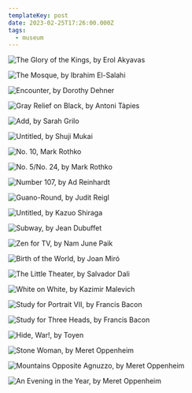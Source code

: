 ```yaml
---
templateKey: post
date: 2023-02-25T17:26:00.000Z
tags:
  - museum
---
```

![](../../assets/art/20230225-the-glory-of-the-kings.jpg "The Glory of the Kings, by Erol Akyavas")

![](../../assets/art/20230225-the-mosque.jpg "The Mosque, by Ibrahim El-Salahi")

![](../../assets/art/20230225-encounter.jpg "Encounter, by Dorothy Dehner")

![](../../assets/art/20230225-gray-relief-on-black.jpg "Gray Relief on Black, by Antoni Tàpies")

![](../../assets/art/20230225-add.jpg "Add, by Sarah Grilo")

![](../../assets/art/20230225-untitled-shuji-mukai.jpg "Untitled, by Shuji Mukai")

![](../../assets/art/20230225-no-10.jpg "No. 10, Mark Rothko")

![](../../assets/art/20230225-no-5-no-24.jpg "No. 5/No. 24, by Mark Rothko")

![](../../assets/art/20230225-number-107.jpg "Number 107, by Ad Reinhardt")

![](../../assets/art/20230225-guano-round.jpg "Guano-Round, by Judit Reigl")

![](../../assets/art/20230225-untitled-kazuo-shiraga.jpg "Untitled, by Kazuo Shiraga")

![](../../assets/art/20230225-subway.jpg "Subway, by Jean Dubuffet")

![](../../assets/art/20230225-IMG_5080.jpg "Zen for TV, by Nam June Paik")

![](../../assets/art/20230225-birth-of-the-world.jpg "Birth of the World, by Joan Miró")

![](../../assets/art/20230225-the-little-theater.jpg "The Little Theater, by Salvador Dali")

![](../../assets/art/20230225-white-on-white.jpg "White on White, by Kazimir Malevich")

![](../../assets/art/20230225-study-for-portrait-vii.jpg "Study for Portrait VII, by Francis Bacon")

![](../../assets/art/20230225-study-for-three-heads.jpg "Study for Three Heads, by Francis Bacon")

![](../../assets/art/20230225-hide-war.jpg "Hide, War!, by Toyen")

![](../../assets/art/20230225-stone-woman.jpg "Stone Woman, by Meret Oppenheim")

![](../../assets/art/20230225-mountains-opposite-agnuzzo.jpg "Mountains Opposite Agnuzzo, by Meret Oppenheim")

![](../../assets/art/20230225-an-evening-in-the-year.jpg "An Evening in the Year, by Meret Oppenheim")
